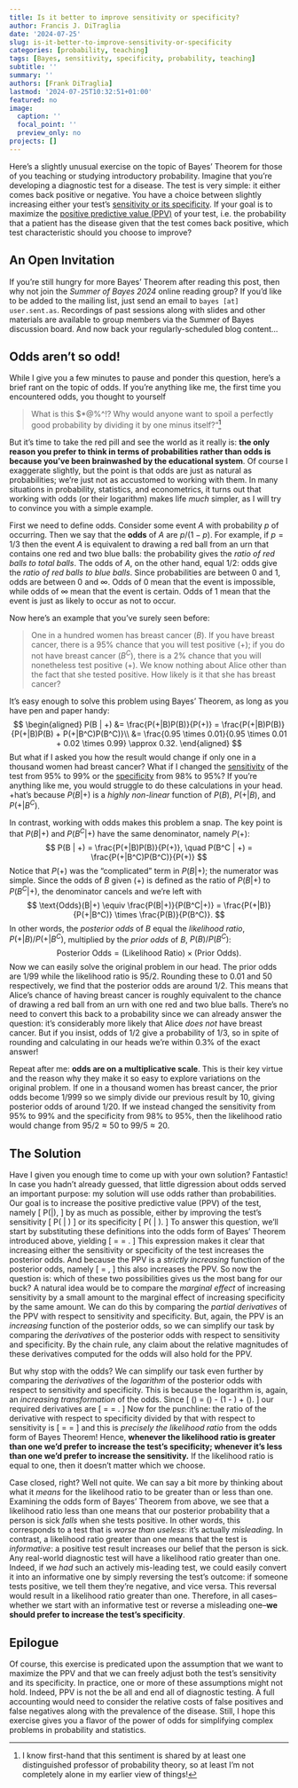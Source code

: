 ```yaml
---
title: Is it better to improve sensitivity or specificity?
author: Francis J. DiTraglia
date: '2024-07-25'
slug: is-it-better-to-improve-sensitivity-or-specificity
categories: [probability, teaching]
tags: [Bayes, sensitivity, specificity, probability, teaching]
subtitle: ''
summary: ''
authors: [Frank DiTraglia]
lastmod: '2024-07-25T10:32:51+01:00'
featured: no
image:
  caption: ''
  focal_point: ''
  preview_only: no
projects: []
---
```


Here's a slightly unusual exercise on the topic of Bayes' Theorem for those of you teaching or studying introductory probability. Imagine that you're developing a diagnostic test for a disease. The test is very simple: it either comes back positive or negative. You have a choice between slightly increasing either your test's [sensitivity or its specificity](https://en.wikipedia.org/wiki/Sensitivity_and_specificity). If your goal is to maximize the [positive predictive value (PPV)](https://en.wikipedia.org/wiki/Positive_and_negative_predictive_values) of your test, i.e.\ the probability that a patient has the disease given that the test comes back positive, which test characteristic should you choose to improve?

## An Open Invitation
If you're still hungry for more Bayes' Theorem after reading this post, then why not join the *Summer of Bayes 2024* online reading group? If you'd like to be added to the mailing list, just send an email to `bayes [at] user.sent.as`. Recordings of past sessions along with slides and other materials are available to group members via the Summer of Bayes discussion board. And now back your regularly-scheduled blog content...

## Odds aren't so odd!

While I give you a few minutes to pause and ponder this question, here's a brief rant on the topic of odds. If you're anything like me, the first time you encountered odds, you thought to yourself

> What is this $\*@%^!? Why would anyone want to spoil a perfectly good probability by dividing it by one minus itself?"^[I know first-hand that this sentiment is shared by at least one distinguished professor of probability theory, so at least I'm not completely alone in my earlier view of things!] 

But it's time to take the red pill and see the world as it really is: **the only reason you prefer to think in terms of probabilities rather than odds is because you've been brainwashed by the educational system**. Of course I exaggerate slightly, but the point is that odds are just as natural as probabilities; we're just not as accustomed to working with them. In many situations in probability, statistics, and econometrics, it turns out that working with odds (or their logarithm) makes life *much* simpler, as I will try to convince you with a simple example. 

First we need to define odds. Consider some event $A$ with probability $p$ of occurring. Then we say that the **odds** of $A$ are $p/(1 - p)$. For example, if $p = 1/3$ then the event $A$ is equivalent to drawing a red ball from an urn that contains one red and two blue balls: the probability gives the *ratio of red balls to total balls*. The odds of $A$, on the other hand, equal $1/2$: odds give the *ratio of red balls to blue balls*. Since probabilities are between 0 and 1, odds are between 0 and $\infty$. Odds of 0 mean that the event is impossible, while odds of $\infty$ mean that the event is certain. Odds of 1 mean that the event is just as likely to occur as not to occur. 


Now here's an example that you've surely seen before:

> One in a hundred women has breast cancer $(B)$. If you have breast cancer, there is a 95\% chance that you will test positive $(+)$; if you do not have breast cancer $(B^C)$, there is a 2\% chance that you will nonetheless test positive $(+)$. We know nothing about Alice other than the fact that she tested positive. How likely is it that she has breast cancer?

It's easy enough to solve this problem using Bayes' Theorem, as long as you have pen and paper handy: 
$$
\begin{aligned}
P(B | +) &= \frac{P(+|B)P(B)}{P(+)} = \frac{P(+|B)P(B)}{P(+|B)P(B) + P(+|B^C)P(B^C)}\\
&= \frac{0.95 \times 0.01}{0.95 \times 0.01 + 0.02 \times 0.99} \approx 0.32.
\end{aligned}
$$
But what if I asked you how the result would change if only one in a thousand women had breast cancer? What if I changed the [sensitivity](https://en.wikipedia.org/wiki/Sensitivity_and_specificity) of the test from 95\% to 99\% or the [specificity](https://en.wikipedia.org/wiki/Sensitivity_and_specificity) from 98% to 95\%? If you're anything like me, you would struggle to do these calculations in your head. +hat's because $P(B|+)$ is a *highly non-linear* function of $P(B)$, $P(+|B)$, and $P(+|B^C)$.

In contrast, working with odds makes this problem a snap. The key point is that $P(B|+)$ and $P(B^C|+)$ have the same denominator, namely $P(+)$:
$$
P(B | +) = \frac{P(+|B)P(B)}{P(+)}, \quad
P(B^C | +) = \frac{P(+|B^C)P(B^C)}{P(+)}
$$
Notice that $P(+)$ was the "complicated" term in $P(B|+)$; the numerator was simple. Since the odds of $B$ given $(+)$ is defined as the ratio of $P(B|+)$ to $P(B^C|+)$, the denominator cancels and we're left with 
$$
\text{Odds}(B|+) \equiv \frac{P(B|+)}{P(B^C|+)} = \frac{P(+|B)}{P(+|B^C)} \times \frac{P(B)}{P(B^C)}.
$$
In other words, the *posterior odds* of $B$ equal the *likelihood ratio*, $P(+|B)/P(+|B^C)$, multiplied by the *prior odds* of $B$, $P(B)/P(B^C)$:
$$
\text{Posterior Odds} = \text{(Likelihood Ratio)} \times \text{(Prior Odds)}.
$$
Now we can easily solve the original problem in our head. The prior odds are 1/99 while the likelihood ratio is 95/2. Rounding these to 0.01 and 50 respectively, we find that the posterior odds are around 1/2. This means that Alice's chance of having breast cancer is roughly equivalent to the chance of drawing a red ball from an urn with one red and two blue balls. There's no need to convert this back to a probability since we can already answer the question: it's considerably more likely that Alice *does not* have breast cancer. But if you insist, odds of 1/2 give a probability of 1/3, so in spite of rounding and calculating in our heads we're within 0.3\% of the exact answer!

Repeat after me: **odds are on a multiplicative scale**. This is their key virtue and the reason why they make it so easy to explore variations on the original problem. If one in a thousand women has breast cancer, the prior odds become 1/999 so we simply divide our previous result by 10, giving posterior odds of around 1/20. If we instead changed the sensitivity from 95\% to 99\% and the specificity from 98\% to 95\%, then the likelihood ratio would change from $95/2 \approx 50$ to $99/5 \approx 20$. 



## The Solution

Have I given you enough time to come up with your own solution? Fantastic! In case you hadn't already guessed, that little digression about odds served an important purpose: my solution will use odds rather than probabilities. Our goal is to increase the positive predictive value (PPV) of the test, namely
\[
\text{PPV} \equiv P(\text{Has Disease}|\text{Test Positive}),
\]
by as much as possible, either by improving the test's sensitivity
\[
\text{Sensitivity} \equiv P(\text{Test Positive} | \text{Has Disease}) 
\]
or its specificity
\[
\text{Specificity} \equiv P(\text{Test Negative} | \text{Doesn't Have Disease}).
\]
To answer this question, we'll start by substituting these definitions into the odds form of Bayes' Theorem introduced above, yielding
\[
\text{Posterior Odds} = \frac{\text{PPV}}{1 - \text{PPV}} = \frac{\text{Sensitivity}}{1 - \text{Specificity}} \times \text{Prior Odds}. 
\]
This expression makes it clear that increasing either the sensitivity or specificity of the test increases the posterior odds. And because the PPV is a *strictly increasing* function of the posterior odds, namely
\[
\text{PPV} = \frac{\text{Posterior Odds}}{1 + \text{Posterior Odds}},
\]
this also increases the PPV. So now the question is: which of these two possibilities gives us the most bang for our buck? A natural idea would be to compare the *marginal effect* of increasing sensitivity by a small amount to the marginal effect of increasing specificity by the same amount. We can do this by comparing the *partial derivatives* of the PPV with respect to sensitivity and specificity. But, again, the PPV is an *increasing* function of the posterior odds, so we can simplify our task by comparing the *derivatives* of the posterior odds with respect to sensitivity and specificity. By the chain rule, any claim about the relative magnitudes of these derivatives computed for the odds will also hold for the PPV.

But why stop with the odds? We can simplify our task even further by comparing the *derivatives* of the *logarithm* of the posterior odds with respect to sensitivity and specificity. This is because the logarithm is, again, an *increasing transformation* of the odds. 
Since
\[
\log(\text{Posterior Odds}) = \log(\text{Sensitivity}) - \log(1 - \text{Specificity})  + \log(\text{Prior Odds}).
\]
our required derivatives are
\[
\frac{\partial \log(\text{Posterior Odds})}{\partial \text{Sensitivity}} = \frac{1}{\text{Sensitivity}} \quad \text{and} \quad \frac{\partial \log(\text{Posterior Odds})}{\partial \text{Specificity}} = \frac{1}{1 - \text{Specificity}}.
\]
Now for the punchline: the ratio of the derivative with respect to specificity divided by that with respect to sensitivity is
\[
\frac{\partial \log(\text{Posterior Odds})/\partial \text{Specificity}}{\partial \log(\text{Posterior Odds})/\partial \text{Sensitivity}} = \frac{1/(1 - \text{Specificity})}{1/\text{Sensitivity}} = \frac{\text{Sensitivity}}{1 - \text{Specificity}}
\]
and this is *precisely the likelihood ratio* from the odds form of Bayes Theorem! Hence, **whenever the likelihood ratio is greater than one we'd prefer to increase the test's specificity; whenever it's less than one we'd prefer to increase the sensitivity.** If the likelihood ratio is equal to one, then it doesn't matter which we choose.

Case closed, right? Well not quite. We can say a bit more by thinking about what it *means* for the likelihood ratio to be greater than or less than one. Examining the odds form of Bayes' Theorem from above, we see that a likelihood ratio less than one means that our posterior probability that a person is sick *falls* when she tests positive. In other words, this corresponds to a test that is *worse than useless*: it's actually *misleading*. In contrast, a likelihood ratio greater than one means that the test is *informative*: a positive test result increases our belief that the person is sick. Any real-world diagnostic test will have a likelihood ratio greater than one. Indeed, if we *had* such an actively mis-leading test, we could easily convert it into an informative one by simply reversing the test's outcome: if someone tests positive, we tell them they're negative, and vice versa. This reversal would result in a likelihood ratio greater than one. Therefore, in all cases--whether we start with an informative test or reverse a misleading one--**we should prefer to increase the test's specificity**.

## Epilogue

Of course, this exercise is predicated upon the assumption that we want to maximize the PPV and that we can freely adjust both the test's sensitivity and its specificity. In practice, one or more of these assumptions might not hold. Indeed, PPV is not the be all and end all of diagnostic testing. A full accounting would need to consider the relative costs of false positives and false negatives along with the prevalence of the disease. Still, I hope this exercise gives you a flavor of the power of odds for simplifying complex problems in probability and statistics. 


